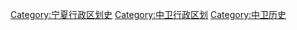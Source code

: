 [[Category:宁夏行政区划史|Category:宁夏行政区划史]]
[[Category:中卫行政区划|Category:中卫行政区划]]
[[Category:中卫历史|Category:中卫历史]]